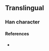{{character info/new}}
==Translingual==

===Han character===
{{Han char|rn=86|rad=火|as=05|sn=9|four=|canj=FHBY,XFHBY|ids=⿰火⿴𠔾丶}}

====References====
* {{Han ref|kx=0669.101|hdz=32196.041|uh=70BF|ud=28863}}